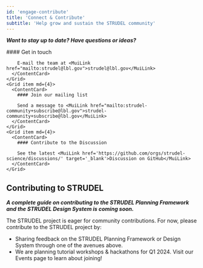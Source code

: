 ```yaml
---
id: 'engage-contribute'
title: 'Connect & Contribute'
subtitle: 'Help grow and sustain the STRUDEL community'
---
```


<Hero>

***Want to stay up to date? Have questions or ideas?***

<Grid container spacing={4}>
    <Grid item md={4}>
      <ContentCard>
        #### Get in touch

        E-mail the team at <MuiLink href="mailto:strudel@lbl.gov">strudel@lbl.gov</MuiLink>
      </ContentCard>
    </Grid>
    <Grid item md={4}>
      <ContentCard>
        #### Join our mailing list

        Send a message to <MuiLink href="mailto:strudel-community+subscribe@lbl.gov">strudel-community+subscribe@lbl.gov</MuiLink>
      </ContentCard>
    </Grid>
    <Grid item md={4}>
      <ContentCard>
        #### Contribute to the Discussion

        See the latest <MuiLink href='https://github.com/orgs/strudel-science/discussions/' target='_blank'>Discussion on GitHub</MuiLink>
      </ContentCard>
    </Grid>
  </Grid>

</Hero>

<PageContainer>


## Contributing to STRUDEL
***A complete guide on contributing to the STRUDEL Planning Framework and the STRUDEL Design System is coming soon.***

The STRUDEL project is eager for community contributions. For now, please contribute to the STRUDEL project by:

- Sharing feedback on the STRUDEL Planning Framework or Design System through one of the avenues above. 
- We are planning tutorial workshops & hackathons for Q1 2024. Visit our <Link to='/engage/events'>Events</Link> page to learn about joining!
</PageContainer>